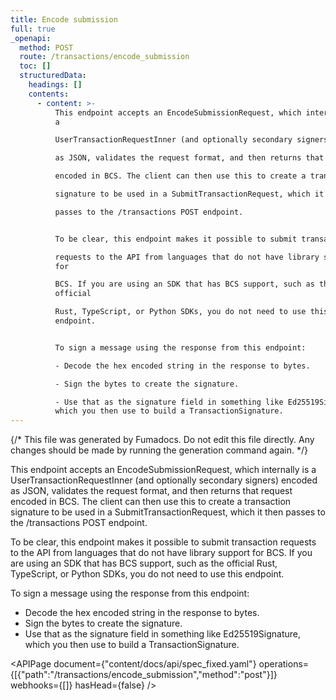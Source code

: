 ```yaml
---
title: Encode submission
full: true
_openapi:
  method: POST
  route: /transactions/encode_submission
  toc: []
  structuredData:
    headings: []
    contents:
      - content: >-
          This endpoint accepts an EncodeSubmissionRequest, which internally is
          a

          UserTransactionRequestInner (and optionally secondary signers) encoded

          as JSON, validates the request format, and then returns that request

          encoded in BCS. The client can then use this to create a transaction

          signature to be used in a SubmitTransactionRequest, which it then

          passes to the /transactions POST endpoint.


          To be clear, this endpoint makes it possible to submit transaction

          requests to the API from languages that do not have library support
          for

          BCS. If you are using an SDK that has BCS support, such as the
          official

          Rust, TypeScript, or Python SDKs, you do not need to use this
          endpoint.


          To sign a message using the response from this endpoint:

          - Decode the hex encoded string in the response to bytes.

          - Sign the bytes to create the signature.

          - Use that as the signature field in something like Ed25519Signature,
          which you then use to build a TransactionSignature.
---
```


{/* This file was generated by Fumadocs. Do not edit this file directly. Any changes should be made by running the generation command again. */}

This endpoint accepts an EncodeSubmissionRequest, which internally is a
UserTransactionRequestInner (and optionally secondary signers) encoded
as JSON, validates the request format, and then returns that request
encoded in BCS. The client can then use this to create a transaction
signature to be used in a SubmitTransactionRequest, which it then
passes to the /transactions POST endpoint.

To be clear, this endpoint makes it possible to submit transaction
requests to the API from languages that do not have library support for
BCS. If you are using an SDK that has BCS support, such as the official
Rust, TypeScript, or Python SDKs, you do not need to use this endpoint.

To sign a message using the response from this endpoint:
- Decode the hex encoded string in the response to bytes.
- Sign the bytes to create the signature.
- Use that as the signature field in something like Ed25519Signature, which you then use to build a TransactionSignature.

<APIPage document={"content/docs/api/spec_fixed.yaml"} operations={[{"path":"/transactions/encode_submission","method":"post"}]} webhooks={[]} hasHead={false} />